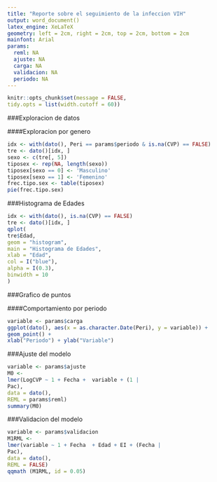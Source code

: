 ```yaml
---
title: "Reporte sobre el seguimiento de la infeccion VIH"
output: word_document()
latex_engine: XeLaTeX
geometry: left = 2cm, right = 2cm, top = 2cm, bottom = 2cm
mainfont: Arial
params:
  reml: NA
  ajuste: NA
  carga: NA
  validacion: NA
  periodo: NA
---
```


```r


knitr::opts_chunk$set(message = FALSE,
tidy.opts = list(width.cutoff = 60)) 
```

<!-- ##Visualizacion en el mapa -->
<!-- ```{r echo=FALSE, fig.align='center'} -->
<!-- map = map[map$ID_1 == 15,] -->
<!-- plot (map, border="grey", axes=T) -->
<!-- ``` -->


###Exploracion de datos

####Exploracion por genero
```r
idx <- with(dato(), Peri == params$periodo & is.na(CVP) == FALSE)
tre <- dato()[idx, ]
sexo <- c(tre[, 5])
tiposex <- rep(NA, length(sexo))
tiposex[sexo == 0] <- 'Masculino'
tiposex[sexo == 1] <- 'Femenino'
frec.tipo.sex <- table(tiposex)
pie(frec.tipo.sex)
```



###Histograma de Edades

```r
idx <- with(dato(), is.na(CVP) == FALSE)
tre <- dato()[idx, ]
qplot(
tre$Edad,
geom = "histogram",
main = "Histograma de Edades",
xlab = "Edad",
col = I("blue"),
alpha = I(0.3),
binwidth = 10
)
```

###Grafico de puntos

####Comportamiento por periodo
```r


variable <- params$carga
ggplot(dato(), aes(x = as.character.Date(Peri), y = variable)) +
geom_point() +
xlab("Periodo") + ylab("Variable")
```


###Ajuste del modelo

```r
variable <- params$ajuste
M0 <-
lmer(LogCVP ~ 1 + Fecha +  variable + (1 |
Pac),
data = dato(),
REML = params$reml)
summary(M0)
```


###Validacion del modelo 


```r
variable <- params$validacion
M1RML <-
lmer(variable ~ 1 + Fecha  + Edad + EI + (Fecha |
Pac),
data = dato(),
REML = FALSE)
qqmath (M1RML, id = 0.05)
```

